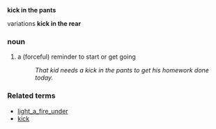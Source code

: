 '''kick in the pants'''
;variations '''kick in the rear'''
===noun===
# a (forceful) reminder to start or get going
#: ''That kid needs a kick in the pants to get his homework done today.''

===Related terms===
*[[light_a_fire_under]]
*[[kick]]